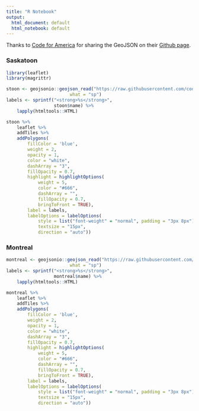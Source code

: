 ```yaml
---
title: "R Notebook"
output:
  html_document: default
  html_notebook: default
---
```


Thanks to [Code for America](https://codeforamerica.org) for sharing the GeoJSON on their [Github page](https://github.com/codeforamerica/click_that_hood).

### Saskatoon

```r
library(leaflet)
library(magrittr)

stoon <- geojsonio::geojson_read("https://raw.githubusercontent.com/codeforamerica/click_that_hood/master/public/data/saskatoon.geojson",
                        what = "sp") 
labels <- sprintf("<strong>%s</strong>",
                  stoon$name) %>% 
    lapply(htmltools::HTML)

stoon %>%
    leaflet %>%
    addTiles %>%
    addPolygons(
        fillColor = 'blue',
        weight = 2,
        opacity = 1,
        color = "white",
        dashArray = "3",
        fillOpacity = 0.7,
        highlight = highlightOptions(
            weight = 5,
            color = "#666",
            dashArray = "",
            fillOpacity = 0.7,
            bringToFront = TRUE),
        label = labels,
        labelOptions = labelOptions(
            style = list("font-weight" = "normal", padding = "3px 8px"),
            textsize = "15px",
            direction = "auto"))
```

### Montreal

```r
montreal <- geojsonio::geojson_read("https://raw.githubusercontent.com/codeforamerica/click_that_hood/master/public/data/montreal.geojson",
                        what = "sp") 
labels <- sprintf("<strong>%s</strong>",
                  montreal$name) %>% 
    lapply(htmltools::HTML)

montreal %>%
    leaflet %>%
    addTiles %>%
    addPolygons(
        fillColor = 'blue',
        weight = 2,
        opacity = 1,
        color = "white",
        dashArray = "3",
        fillOpacity = 0.7,
        highlight = highlightOptions(
            weight = 5,
            color = "#666",
            dashArray = "",
            fillOpacity = 0.7,
            bringToFront = TRUE),
        label = labels,
        labelOptions = labelOptions(
            style = list("font-weight" = "normal", padding = "3px 8px"),
            textsize = "15px",
            direction = "auto"))
```

